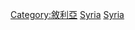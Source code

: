 {{catmore}}
{{Commonscat|Economy of Syria}}

[[Category:敘利亞|Category:敘利亞]]
[[Category:亚洲各国经济|Syria]]
[[Category:西亞經濟|Syria]]